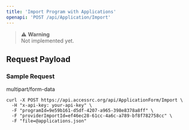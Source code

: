 ```yaml
---
title: 'Import Program with Applications'
openapi: 'POST /api/Application/Import'
---
```


> ⚠️ **Warning**  
> Not implemented yet.

## Request Payload

### Sample Request

multipart/form-data

```curl 
curl -X POST https://api.accessrc.org/api/ApplicationForm/Import \
  -H "x-api-key: your-api-key" \
  -F "programId=9e59b161-d5df-4207-a965-398e8378a8ff" \
  -F "providerImportId=ef46ec28-61cc-4a6c-a789-bf8f782758cc" \
  -F "file=@applications.json"
```
